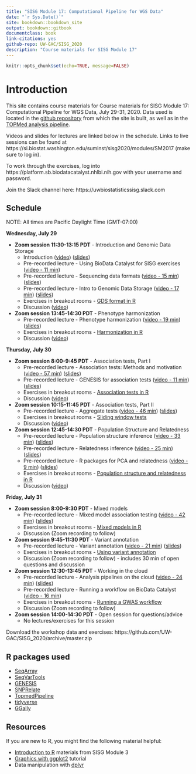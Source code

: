 ```yaml
---
title: "SISG Module 17: Computational Pipeline for WGS Data"
date: "`r Sys.Date()`"
site: bookdown::bookdown_site
output: bookdown::gitbook
documentclass: book
link-citations: yes
github-repo: UW-GAC/SISG_2020
description: "Course materials for SISG Module 17"
---
```


```r
knitr::opts_chunk$set(echo=TRUE, message=FALSE)
```

# Introduction

This site contains course materials for Course materials for SISG Module 17: Computational Pipeline for WGS Data, July 29-31, 2020.
Data used is located in the [github repository](https://github.com/UW-GAC/SISG_2020) from which the site is built, as well as in the [TOPMed analysis pipeline](https://github.com/UW-GAC/analysis_pipeline).

Videos and slides for lectures are linked below in the schedule. Links to live sessions can be found at https://si.biostat.washington.edu/suminst/sisg2020/modules/SM2017 (make sure to log in).

To work through the exercises, log into https://platform.sb.biodatacatalyst.nhlbi.nih.gov with your username and password.

Join the Slack channel here:
https://uwbiostatisticssisg.slack.com

## Schedule

NOTE: All times are Pacific Daylight Time (GMT-07:00)

**Wednesday, July 29**

- **Zoom session 11:30-13:15 PDT** - Introduction and Genomic Data Storage
    - Introduction ([video](https://washington.zoom.us/rec/share/2pB5Dej36mBJfKPk1Rz1AZ8nQ7rOX6a82yAf__EKxBwR9YbEVa5w9EQU0It8PXFv?startTime=1596047526000)) ([slides](https://docs.google.com/presentation/d/17DFvIH97RhcY6gq-BRYsxL-0r2jgl_p1-EMsgGXIYoE/edit?usp=sharing))
    - Pre-recorded lecture - Using BioData Catalyst for SISG exercises ([video - 11 min](https://washington.zoom.us/rec/share/z_BtN6jw5mVLQqfozUjyVKMtLLjvX6a8g3Qb8_YMnxnMNLbhANUyCVqRIROOytne?startTime=1595869554000))
    - Pre-recorded lecture - Sequencing data formats ([video - 15 min](https://washington.zoom.us/rec/share/3OZtIZX_7mZLXtLyuB35R7EEJI7GX6a8hiAYrKELyR27RU_39JyIFRL8b5w4UuhF?startTime=1594683337000)) ([slides](https://si.biostat.washington.edu/sites/default/files/modules/Sequencing_data_formats_1.pdf))
    - Pre-recorded lecture - Intro to Genomic Data Storage ([video - 17 min](https://washington.zoom.us/rec/share/ptwyaIrp83xJaZ3Cw3vEaq0sGNjEaaa8hiNN-PUNmU_BnBgez69k4oCz449iOgL4?startTime=1594840618000)) ([slides](https://si.biostat.washington.edu/sites/default/files/modules/GDS_intro_2.pdf))
    - Exercises in breakout rooms - [GDS format in R](https://uw-gac.github.io/SISG_2020/gds-format.html)
    - Discussion ([video](https://washington.zoom.us/rec/share/2pB5Dej36mBJfKPk1Rz1AZ8nQ7rOX6a82yAf__EKxBwR9YbEVa5w9EQU0It8PXFv?startTime=1596053230000))
- **Zoom session 13:45-14:30 PDT** - Phenotype harmonization
    - Pre-recorded lecture - Phenotype harmonization ([video - 19 min](https://washington.zoom.us/rec/share/5JV7ILH-1jNIE4Hc2gL1Yq48Br_vaaa8hnIb8_ELyUdlGBoRiHsdmGIpd5zz6kZn?startTime=1595370005000)) ([slides](https://si.biostat.washington.edu/sites/default/files/modules/pheno_harmonization.pdf))
    - Exercises in breakout rooms - [Harmonization in R](https://uw-gac.github.io/SISG_2020/phenotype-harmonization.html)
    - Discussion ([video](https://washington.zoom.us/rec/share/2pB5Dej36mBJfKPk1Rz1AZ8nQ7rOX6a82yAf__EKxBwR9YbEVa5w9EQU0It8PXFv?startTime=1596057633000))

**Thursday, July 30**

- **Zoom session 8:00-9:45 PDT** - Association tests, Part I
    - Pre-recorded lecture - Association tests: Methods and motivation ([video - 57 min](https://drive.google.com/file/d/1ECge7BRjxzXTFqELaWK0yzcQK7gu8mlC/view?usp=sharing)) ([slides](https://si.biostat.washington.edu/sites/default/files/modules/SISG20AssocTests.pdf))
    - Pre-recorded lecture - GENESIS for association tests ([video - 11 min](https://washington.zoom.us/rec/share/3elQCuvU5jtOZ7fvyFnRaLYsJdu5X6a8g3dK8_YKnh4NQI_41ZS6bU1xORhZMPGO?startTime=1595363212000)) ([slides](https://si.biostat.washington.edu/sites/default/files/modules/R_assoc_tests_2.pdf))
    - Exercises in breakout rooms - [Association tests in R](https://uw-gac.github.io/SISG_2020/association-tests.html)
    - Discussion ([video](https://washington.zoom.us/rec/share/2It5MZ_C2zJOR8_gxEjkcbYHLIC1T6a82idI-vZcmhlI6yqFOqXZ2sB70dx40myL?startTime=1596126935000))
- **Zoom session 10:15-11:45 PDT** - Association tests, Part II
    - Pre-recorded lecture - Aggregate tests ([video - 46 min](https://drive.google.com/file/d/1L8JVcijItOwEhYIsVkOALFdeAigL1tTJ/view?usp=sharing)) ([slides](https://si.biostat.washington.edu/sites/default/files/modules/SISG20AssocTests.pdf))
    - Exercises in breakout rooms - [Sliding window tests](https://uw-gac.github.io/SISG_2020/association-tests.html#sliding-window-tests)
    - Discussion ([video](https://washington.zoom.us/rec/share/2It5MZ_C2zJOR8_gxEjkcbYHLIC1T6a82idI-vZcmhlI6yqFOqXZ2sB70dx40myL?startTime=1596133607000))
- **Zoom session 12:45-14:30 PDT** - Population Structure and Relatedness
    - Pre-recorded lecture - Population structure inference ([video - 33 min](https://drive.google.com/file/d/1hLtTP1b6aUDBbz9mQ2i9J9Yg3Zbfsvvm/view?usp=sharing)) ([slides](https://si.biostat.washington.edu/sites/default/files/modules/Population_Structure_Inference_2020.pdf))
    - Pre-recorded lecture - Relatedness inference ([video - 25 min](https://drive.google.com/file/d/1JMlVvEGU4x9u2UBIJiw7RRIFUrbNdj3f/view?usp=sharing)) ([slides](https://si.biostat.washington.edu/sites/default/files/modules/Relatedness_Inference_2020.pdf))
    - Pre-recorded lecture - R packages for PCA and relatedness ([video - 9 min](https://washington.zoom.us/rec/share/uup8C5Ts50VOWpWdxHDDWvUzE7nieaa8gHVP_qFcxUt1umphrSYNDW9yDt3q5M-n?startTime=1595442394000)) ([slides](https://si.biostat.washington.edu/sites/default/files/modules/R_kinship_pca_1.pdf))
    - Exercises in breakout rooms - [Population structure and relatedness in R](https://uw-gac.github.io/SISG_2020/computing-a-grm.html)
    - Discussion ([video](https://washington.zoom.us/rec/share/2It5MZ_C2zJOR8_gxEjkcbYHLIC1T6a82idI-vZcmhlI6yqFOqXZ2sB70dx40myL?startTime=1596143849000))

**Friday, July 31**

- **Zoom session 8:00-9:30 PDT** - Mixed models
    - Pre-recorded lecture - Mixed model association testing ([video - 42 min](https://drive.google.com/file/d/1H01K3rhjsKiFCmIcXRRkPxoGF_a6DojL/view?usp=sharing)) ([slides](https://si.biostat.washington.edu/sites/default/files/modules/Mixed_Model_Association_Testing_2020.pdf))
    - Exercises in breakout rooms - [Mixed models in R](https://uw-gac.github.io/SISG_2020/mixed-models.html)
    - Discussion (Zoom recording to follow)
- **Zoom session 9:45-11:30 PDT** - Variant annotation
    - Pre-recorded lecture - Variant annotation ([video - 21 min](https://washington.zoom.us/rec/share/5cpzcuntpklJW8_K7mKPZ7U4RY7-T6a81CZLqfcLmEZ4UtOvefz1dn05i3eFNAjJ?startTime=1595707556000)) ([slides](https://si.biostat.washington.edu/sites/default/files/modules/variant_annotation_0.pdf))
    - Exercises in breakout rooms - [Using variant annotation](https://uw-gac.github.io/SISG_2020/variant-annotation.html)
    - Discussion (Zoom recording to follow) - includes 30 min of open questions and discussion
- **Zoom session 12:30-13:45 PDT** - Working in the cloud
    - Pre-recorded lecture - Analysis pipelines on the cloud  ([video - 24 min](https://washington.zoom.us/rec/share/4_1bI-3Q3UVLXJH07BmGSvUgTrz1eaa8hiceqPoPzUzd-fBH94rKeazO2iV8z6i6?startTime=1595875794000)) ([slides](https://si.biostat.washington.edu/sites/default/files/modules/Cloud_Computing.pdf))
    - Pre-recorded lecture - Running a workflow on BioData Catalyst ([video - 16 min](https://washington.zoom.us/rec/share/wtxcFZPgzF5LTZXHxVPiQ5weMtreX6a81SNMrPIEn0sVFKctNRBSuHnZR4Lx78Bg?startTime=1595882071000))
    - Exercises in breakout rooms - [Running a GWAS workflow](https://uw-gac.github.io/SISG_2020/exercises-running-a-gwas-workflow.html)
    - Discussion (Zoom recording to follow)
- **Zoom session 14:00-14:30 PDT** - Open session for questions/advice
    - No lectures/exercises for this session



Download the workshop data and exercises: https://github.com/UW-GAC/SISG_2020/archive/master.zip

## R packages used

- [SeqArray](http://bioconductor.org/packages/release/bioc/html/SeqArray.html)
- [SeqVarTools](http://bioconductor.org/packages/release/bioc/html/SeqVarTools.html)
- [GENESIS](http://bioconductor.org/packages/release/bioc/html/GENESIS.html)
- [SNPRelate](http://bioconductor.org/packages/release/bioc/html/SNPRelate.html)
- [TopmedPipeline](https://github.com/UW-GAC/analysis_pipeline/tree/master/TopmedPipeline)
- [tidyverse](https://www.tidyverse.org)
- [GGally](https://cran.r-project.org/web/packages/GGally)


## Resources

If you are new to R, you might find the following material helpful:

- [Introduction to R](http://faculty.washington.edu/kenrice/rintro/indexSEA15.shtml) materials from SISG Module 3
- [Graphics with ggplot2](http://tutorials.iq.harvard.edu/R/Rgraphics/Rgraphics.html) tutorial
- Data manipulation with [dplyr](http://dplyr.tidyverse.org/)

